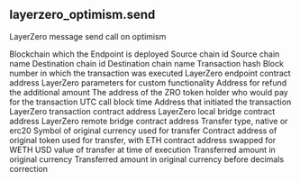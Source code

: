 ## layerzero_optimism.send 
LayerZero message send call on optimism

<ParamField path="blockchain">
Blockchain which the Endpoint is deployed
</ParamField>
<ParamField path="source_chain_id">
Source chain id
</ParamField>
<ParamField path="source_chain_name">
Source chain name
</ParamField>
<ParamField path="destination_chain_id">
Destination chain id
</ParamField>
<ParamField path="destination_chain_name">
Destination chain name
</ParamField>
<ParamField path="tx_hash">
Transaction hash
</ParamField>
<ParamField path="block_number">
Block number in which the transaction was executed
</ParamField>
<ParamField path="endpoint_contract">
LayerZero endpoint contract address
</ParamField>
<ParamField path="trace_address">

</ParamField>
<ParamField path="adapter_params">
LayerZero parameters for custom functionality
</ParamField>
<ParamField path="refund_address">
Address for refund the additional amount
</ParamField>
<ParamField path="zro_payment_address">
The address of the ZRO token holder who would pay for the transaction
</ParamField>
<ParamField path="block_time">
UTC call block time
</ParamField>
<ParamField path="user_address">
Address that initiated the transaction
</ParamField>
<ParamField path="transaction_contract">
LayerZero transaction contract address
</ParamField>
<ParamField path="local_bridge_contract">
LayerZero local bridge contract address
</ParamField>
<ParamField path="remote_bridge_contract">
LayerZero remote bridge contract address
</ParamField>
<ParamField path="transfer_type">
Transfer type, native or erc20
</ParamField>
<ParamField path="currency_symbol">
Symbol of original currency used for transfer
</ParamField>
<ParamField path="currency_contract">
Contract address of original token used for transfer, with ETH contract address swapped for WETH
</ParamField>
<ParamField path="amount_usd">
USD value of transfer at time of execution
</ParamField>
<ParamField path="amount_original">
Transferred amount in original currency
</ParamField>
<ParamField path="amount_raw">
Transferred amount in original currency before decimals correction
</ParamField>
